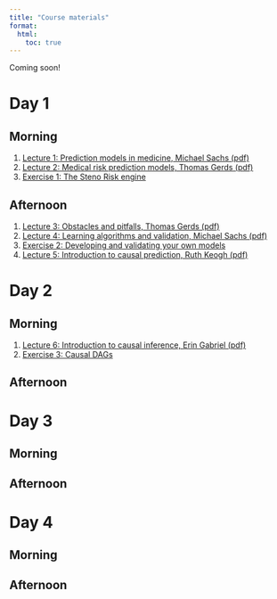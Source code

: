 ```yaml
---
title: "Course materials"
format: 
  html:
    toc: true
---
```


Coming soon!

# Day 1

## Morning

1. [Lecture 1: Prediction models in medicine, Michael Sachs (pdf)](/data/lectures/day1-lecture1.pdf)
2. [Lecture 2: Medical risk prediction models, Thomas Gerds (pdf)](/data/lectures/day1-lecture2.pdf)
3. [Exercise 1: The Steno Risk engine](/data/exercises/day1-morning.qmd)


## Afternoon

1. [Lecture 3: Obstacles and pitfalls, Thomas Gerds (pdf)](/data/lectures/day1-lecture3.pdf)
2. [Lecture 4: Learning algorithms and validation, Michael Sachs (pdf)](/data/lectures/day1-lecture4.pdf)
3. [Exercise 2: Developing and validating your own models](/data/exercises/day1-afternoon.qmd)
4. [Lecture 5: Introduction to causal prediction, Ruth Keogh (pdf)](/data/lectures/day1-lecture5.pdf)

# Day 2

## Morning

1. [Lecture 6: Introduction to causal inference, Erin Gabriel (pdf)](/data/lectures/day2-lecture1.pdf)
2. [Exercise 3: Causal DAGs](/data/exercises/day2-morning.qmd)

## Afternoon

# Day 3


## Morning

## Afternoon

# Day 4


## Morning

## Afternoon





